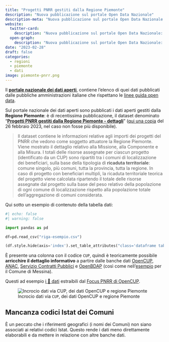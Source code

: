 ```yaml
---
title: "Progetti PNRR gestiti dalla Regione Piemonte"
description: "Nuova pubblicazione sul portale Open Data Nazionale"
description-meta: "Nuova pubblicazione sul portale Open Data Nazionale: dati PNRR della Regione Piemonte"
website:
  twitter-card:
    description: "Nuova pubblicazione sul portale Open Data Nazionale: dati PNRR della Regione Piemonte"
  open-graph:
    description: "Nuova pubblicazione sul portale Open Data Nazionale: dati PNRR della Regione Piemonte"
date: "2023-02-28"
draft: false
categories:
  - regioni
  - piemonte
  - dati
image: piemonte-pnrr.png
---
```


::: {.callout-note}
Il [**portale nazionale dei dati aperti**](https://dati.gov.it/), contiene l'elenco di quei dati pubblicati dalle pubbliche amministrazioni italiane che rispettano le [linee guida open data](https://docs.italia.it/AgID/documenti-in-consultazione/lg-opendata-docs/it/bozza/index.html).
:::

Sul portale nazionale dei dati aperti sono pubblicati i dati aperti gestiti dalla **Regione Piemonte**: è di recentissima pubblicazione, il dataset denominato "[**Progetti PNRR gestiti dalla Regione Piemonte - dettagli**](https://dati.gov.it/view-dataset/dataset?id=5506399a-c01b-4bc5-a3ec-ed25a90539d9)" ([qui una copia](2023-02-26_regpie-Coordfondi_pnrr_opendata_23951-all.zip) del 26 febbraio 2023, nel caso non fosse più disponibile).

> Il dataset contiene le informazioni relative agli importi dei progetti del PNRR che vedono come soggetto attuatore la Regione Piemonte. Viene mostrato il dettaglio relativo alla Missione, alla Componente e alla Misura. I totali delle risorse assegnate per ciascun progetto (identificato da un CUP) sono ripartiti tra i comuni di localizzazione dei beneficiari, sulla base della tipologia di **ricaduta territoriale**: comune singolo, più comuni, tutta la provincia, tutta la regione. In caso di progetto con beneficiari multipli, la ricaduta territoriale teorica del progetto viene calcolata ripartendo il totale delle risorse assegnate dal progetto sulla base del peso relativo della popolazione di ogni comune di localizzazione rispetto alla popolazione totale dell'aggregazione di comuni considerata.

Qui sotto un esempio di contenuto della  tabella dati:

```python
#| echo: false
#| warning: false

import pandas as pd

df=pd.read_csv("riga-esempio.csv")

(df.style.hide(axis='index').set_table_attributes("class='dataframe table-striped table-sm table-responsive'"))

```

È presente una colonna con il codice `CUP`, quindi è teoricamente possibile **arricchire il dettaglio informativo** a partire dalle banche dati [OpenCUP](../../fonti/opencup/), [ANAC](../../fonti/anac/), [Servizio Contratti Pubblici](../../fonti/scp/) e [OpenBDAP](../../fonti/openbdap/) (così come nell'[esempio](../../guide/procedura-esempio.qmd) per il Comune di Messina).

Questi ad esempio [i 🧮 dati](regpie-Coordfondi_pnrr_opendata_23951-focus-open_cup.csv) estraibili dal [Focus PNRR di OpenCUP](../../fonti/opencup/focus-pnrr.qmd).

![Incrocio dati via `CUP`, dei dati OpenCUP e regione Piemonte](focus-pnrr-join-regione-piemonte.png){fig-alt="Incrocio dati OpenCUP con quelli di regione Piemonte" #fig-join-focus-pnrr-piemonte}

::: {.callout-warning}

## Mancanza codici Istat dei Comuni

È un peccato che i riferimenti geografici (i nomi dei Comuni) non siano associati ai relativi codici Istat. Questo rende i dati meno direttamente elaborabili e da mettere in relazione con altre banche dati.
:::
